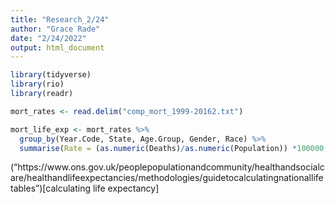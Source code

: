 ```yaml
---
title: "Research_2/24"
author: "Grace Rade"
date: "2/24/2022"
output: html_document
---
```


```r
library(tidyverse)
library(rio)
library(readr)
```

```r
mort_rates <- read.delim("comp_mort_1999-20162.txt")
```

```r
mort_life_exp <- mort_rates %>%
  group_by(Year.Code, State, Age.Group, Gender, Race) %>% 
  summarise(Rate = (as.numeric(Deaths)/as.numeric(Population)) *100000, Num = (as.numeric(Population) - as.numeric(Deaths)))
```

("https://www.ons.gov.uk/peoplepopulationandcommunity/healthandsocialcare/healthandlifeexpectancies/methodologies/guidetocalculatingnationallifetables")[calculating life expectancy]
